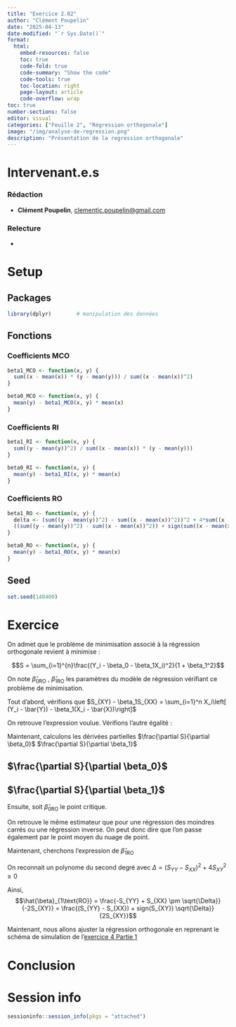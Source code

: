 ```yaml
---
title: "Exercice 2.02"
author: "Clément Poupelin"
date: "2025-04-13"
date-modified: "`r Sys.Date()`"
format: 
  html:
    embed-resources: false
    toc: true
    code-fold: true
    code-summary: "Show the code"
    code-tools: true
    toc-location: right
    page-layout: article
    code-overflow: wrap
toc: true
number-sections: false
editor: visual
categories: ["Feuille 2", "Régression orthogonale"]
image: "/img/analyse-de-regression.png"
description: "Présentation de la regression orthogonale"
---
```


# Intervenant.e.s

### Rédaction

-   **Clément Poupelin**, [clementjc.poupelin\@gmail.com](mailto:clementjc.poupelin@gmail.com){.email}\

### Relecture

-   

# Setup

:::: panel-tabset
## Packages

```r
library(dplyr)        # manipulation des données
```

## Fonctions

::: panel-tabset

### Coefficients MCO


```r
beta1_MCO <- function(x, y) {
  sum((x - mean(x)) * (y - mean(y))) / sum((x - mean(x))^2)
}

beta0_MCO <- function(x, y) {
  mean(y) - beta1_MCO(x, y) * mean(x)
}
```

### Coefficients RI

```r
beta1_RI <- function(x, y) {
  sum((y - mean(y))^2) / sum((x - mean(x)) * (y - mean(y)))
}

beta0_RI <- function(x, y) {
  mean(y) - beta1_RI(x, y) * mean(x)
}
```


### Coefficients RO

```r
beta1_RO <- function(x, y) {
  delta <- (sum((y - mean(y))^2) - sum((x - mean(x))^2))^2 + 4*sum((x - mean(x)) * (y - mean(y)))^2
  ((sum((y - mean(y))^2) - sum((x - mean(x))^2)) + sign(sum((x - mean(x)) * (y - mean(y)))) * sqrt(delta))/ ( 2 * sum((x - mean(x)) * (y - mean(y))) )
}

beta0_RO <- function(x, y) {
  mean(y) - beta1_RO(x, y) * mean(x)
}
```

:::

## Seed

```r
set.seed(140400)
```

::::

# Exercice


On admet que le problème de minimisation associé à la régression orthogonale revient à minimise :

$$S = \sum_{i=1}^{n}\frac{(Y_i - \beta_0 - \beta_1X_i)^2}{1 + \beta_1^2}$$

On note $\hat{\beta}_{0\text{RO}}$ , $\hat{\beta}_{1\text{RO}}$ les paramètres du modèle de régression vérifiant ce problème de minimisation.\

Tout d'abord, vérifions que $S_{XY} - \beta_1S_{XX} = \sum_{i=1}^n X_i\left[ (Y_i - \bar{Y}) - \beta_1(X_i - \bar{X})\right]$

\begin{align*}
S_{XY} - \beta_1S_{XX} & = \sum_{i=1}^n(X_i - \bar{X})(Y_i - \bar{Y}) - \beta_1 \sum_{i=1}^n(X_i - \bar{X})^2 \\

& = \sum_{i=1}^n \left( (X_i - \bar{X}) \left[ (Y_i - \bar{Y}) - \beta_1(X_i - \bar{X}) \right] \right) \\

& = \underbrace{\sum_{i=1}^n X_i\left[ (Y_i - \bar{Y}) - \beta_1(X_i - \bar{X}) \right]}_{\text{OK}} - \underbrace{\bar{X} \sum_{i=1}^n \left[ (Y_i - \bar{Y}) - \beta_1(X_i - \bar{X}) \right]}_{\text{=0?}}

\end{align*}

On retrouve l'expression voulue. Vérifions l'autre égalité : 


\begin{align*}
\bar{X} \sum_{i=1}^n \left[ (Y_i - \bar{Y}) - \beta_1(X_i - \bar{X}) \right] & = \bar{X} \sum_{i=1}^n \left[ Y_i - \beta_1X_i - \bar{Y} + \beta_1\bar{X} \right] \\

& = \bar{X} \sum_{i=1}^n \left[ \beta_0 + \beta_1X_i + \varepsilon_i - \beta_1X_i - \bar{Y} + \beta_1\bar{X} \right] \\


& = \bar{X} \left[ \sum_{i=1}^n  (\beta_0 + \varepsilon_i) - n\bar{Y} + n\beta_1\bar{X} \right] \\


& = n\bar{X}\beta_0 + \bar{X}\underbrace{\sum_{i=1}^n \varepsilon_i}_{=0 \text{ car } \varepsilon_i \text{ centrés}} - n\bar{X}\bar{Y} + n\beta_1\bar{X}^2 \\


& = n\bar{X}\beta_0 - n\bar{X}\left( \frac{1}{n}\sum_{i=1}^n \left( \beta_0 + \beta_1X_i + \varepsilon_i \right) \right) + n\beta_1\bar{X}^2 \\


& = n\bar{X}\beta_0 - n\bar{X}\beta_0 - n\beta_1\bar{X}^2 - \bar{X}\underbrace{\sum_{i=1}^n \varepsilon_i}_{=0} + n\beta_1\bar{X}^2 \\

& = 0


\end{align*}


Maintenant, calculons les dérivées partielles $\frac{\partial S}{\partial \beta_0}$ $\frac{\partial S}{\partial \beta_1}$

::: panel-tabset

## $\frac{\partial S}{\partial \beta_0}$

\begin{align*}

\frac{\partial S}{\hat{\beta}_0} & = \frac{\partial}{\hat{\beta}_0} \left[\frac{1}{1+\beta_1^2} \sum_{i=1}^n \left( Y_i - \beta_0 - \beta_1X_i \right)^2 \right]\\

& = \frac{\partial}{\hat{\beta}_0} \left[\frac{1}{1+\beta_1^2} \sum_{i=1}^n \left( \beta_0^2 + (Y_i - \beta_1X_i)^2 2\beta_0(Y_i - \beta_1X_i) \right) \right]\\

&= \frac{2n\beta_0}{1+\beta_1^2} + \frac{2 \sum_{i=1}^n (Y_i - \beta_1X_i)}{1+\beta_1^2} \\

&= \frac{-2}{1+\beta_1^2}\sum_{i=1}^n (Y_i - \beta_0 - \beta_1X_i)
\end{align*}

## $\frac{\partial S}{\partial \beta_1}$

\begin{align*}

\frac{\partial S}{\hat{\beta}_1} & = \frac{1}{(1 + \beta_1^2)^2} \left[ -2\beta_1  \sum_{i=1}^n (Y_i - \beta_0 - \beta_1X_i)^2 - (1 + \beta_1^2)2\sum_{i=1}^n (X_i(Y_i - \beta_0 - \beta_1X_i)) \right] \\


\end{align*}

:::


Ensuite, soit $\hat{\beta}_{0\text{RO}}$ le point critique.

\begin{align*}

\frac{\partial S}{\hat{\beta}_{0\text{RO}}} = 0 & \Leftrightarrow  0 = \sum_{i=1}^n (Y_i - \hat{\beta}_{0\text{RO}} - \hat{\beta}_{1\text{RO}}X_i) \\


& \Leftrightarrow \hat{\beta}_{0\text{RO}} = \frac{1}{n}\sum_{i=1}^n Y_i - \frac{1}{n}\sum_{i=1}^n X_i \hat{\beta}_{1\text{RO}} \\


& \Leftrightarrow \hat{\beta}_{0\text{RO}} = \bar{Y} - \hat{\beta}_{1\text{RO}} \bar{X} \\

\end{align*}


On retrouve le même estimateur que pour une régression des moindres carrés ou une régression inverse. On peut donc dire que l'on passe également par le point moyen du nuage de point.


Maintenant, cherchons l'expression de $\hat{\beta}_{1\text{RO}}$

\begin{align*}

\frac{\partial S}{\hat{\beta}_{1\text{RO}}} = 0 & \Leftrightarrow  0 = - \hat{\beta}_{1\text{RO}}^2 S_{XY} + \hat{\beta}_{1\text{RO}}(S_{YY} - S_{XX}) + S_{XY} \\

\end{align*}


On reconnait un polynome du second degré avec $\Delta = (S_{YY} - S_{XX})^2 + 4S_{XY}^2 \geq 0$\

Ainsi, 
$$\hat{\beta}_{1\text{RO}} = \frac{-S_{YY} + S_{XX} \pm \sqrt{\Delta}}{-2S_{XY}} = \frac{(S_{YY} - S_{XX}) + sign(S_{XY}) \sqrt{\Delta}}{2S_{XY}}$$



Maintenant, nous allons ajuster la régression orthogonale en reprenant le schéma de simulation de l'[exercice 4 Partie 1](../posts/Exercice_01.04.qmd)






# Conclusion

# Session info

```r
sessioninfo::session_info(pkgs = "attached")
```









